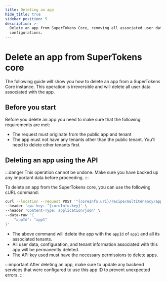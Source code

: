 ```yaml
---
title: Deleting an app
hide_title: true
sidebar_position: 5
description: >-
  Delete an app from SuperTokens Core, removing all associated user data and
  configurations.
---
```



# Delete an app from SuperTokens core

The following guide will show you how to delete an app from a SuperTokens Core instance. This operation is irreversible and will delete all user data associated with the app.

## Before you start

Before you delete an app you need to make sure that the following requirements are met:
- The request must originate from the public app and tenant
- The app must not have any tenants other than the public tenant. You'll need to delete other tenants first.

## Deleting an app using the API

:::danger
This operation cannot be undone. Make sure you have backed up any important data before proceeding.
:::

To delete an app from the SuperTokens core, you can use the following cURL command:

```bash
curl --location --request POST '^{coreInfo.uri}/recipe/multitenancy/app/remove' \
--header 'api-key: ^{coreInfo.key}' \
--header 'Content-Type: application/json' \
--data-raw '{
    "appId": "app1"
}'
```

- The above command will delete the app with the `appId` of `app1` and all its associated tenants.
- All user data, configuration, and tenant information associated with this app will be permanently deleted.
- The API key used must have the necessary permissions to delete apps.

:::important
After deleting an app, make sure to update any backend services that were configured to use this app ID to prevent unexpected errors.
:::